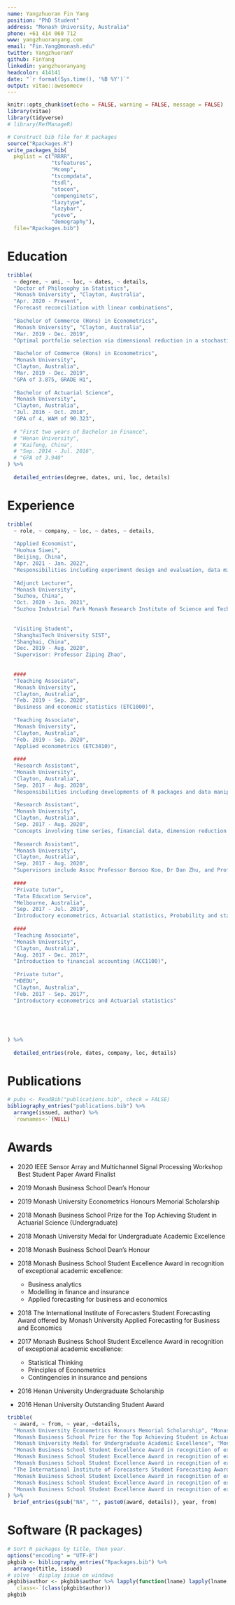 ```yaml
---
name: Yangzhuoran Fin Yang
position: "PhD Student"
address: "Monash University, Australia"
phone: +61 414 060 712
www: yangzhuoranyang.com
email: "Fin.Yang@monash.edu"
twitter: YangzhuoranY
github: FinYang
linkedin: yangzhuoranyang
headcolor: 414141
date: "`r format(Sys.time(), '%B %Y')`"
output: vitae::awesomecv
---
```


```r
knitr::opts_chunk$set(echo = FALSE, warning = FALSE, message = FALSE)
library(vitae)
library(tidyverse)
# library(RefManageR)
```

```r
# Construct bib file for R packages
source("Rpackages.R")
write_packages_bib(
  pkglist = c("RRRR", 
              "tsfeatures",
              "Mcomp",
              "tscompdata", 
              "tsdl", 
              "stocon",
              "compenginets", 
              "lazytype", 
              "lazybar",
              "ycevo", 
              "demography"),
  file="Rpackages.bib")
```

# Education

```r
tribble(
  ~ degree, ~ uni, ~ loc, ~ dates, ~ details,
  "Doctor of Philosophy in Statistics", 
  "Monash University", "Clayton, Australia", 
  "Apr. 2020 - Present", 
  "Forecast reconciliation with linear combinations",
  
  "Bachelor of Commerce (Hons) in Econometrics", 
  "Monash University", "Clayton, Australia", 
  "Mar. 2019 - Dec. 2019", 
  "Optimal portfolio selection via dimensional reduction in a stochastic optimal control setting",
  
  "Bachelor of Commerce (Hons) in Econometrics", 
  "Monash University", 
  "Clayton, Australia", 
  "Mar. 2019 - Dec. 2019", 
  "GPA of 3.875, GRADE H1",
  
  "Bachelor of Actuarial Science", 
  "Monash University", 
  "Clayton, Australia", 
  "Jul. 2016 - Oct. 2018", 
  "GPA of 4, WAM of 90.323", 
  
  # "First two years of Bachelor in Finance",
  # "Henan University",
  # "Kaifeng, China",
  # "Sep. 2014 - Jul. 2016",
  # "GPA of 3.940"
) %>% 
  
  detailed_entries(degree, dates, uni, loc, details)

```

# Experience

```r

tribble(
  ~ role, ~ company, ~ loc, ~ dates, ~ details,
  
  "Applied Economist", 
  "Huohua Siwei", 
  "Beijing, China", 
  "Apr. 2021 - Jan. 2022",
  "Responsibilities including experiment design and evaluation, data mining and R programming",
  
  "Adjunct Lecturer", 
  "Monash University",
  "Suzhou, China", 
  "Oct. 2020 - Jun. 2021", 
  "Suzhou Industrial Park Monash Research Institute of Science and Techology",
  
  
  "Visiting Student",
  "ShanghaiTech University SIST",
  "Shanghai, China",
  "Dec. 2019 - Aug. 2020",
  "Supervisor: Professor Ziping Zhao",
  
  
  ####
  "Teaching Associate", 
  "Monash University", 
  "Clayton, Australia", 
  "Feb. 2019 - Sep. 2020", 
  "Business and economic statistics (ETC1000)",
  
  "Teaching Associate", 
  "Monash University", 
  "Clayton, Australia", 
  "Feb. 2019 - Sep. 2020", 
  "Applied econometrics (ETC3410)",
  
  ####
  "Research Assistant", 
  "Monash University", 
  "Clayton, Australia", 
  "Sep. 2017 - Aug. 2020", 
  "Responsibilities including developments of R packages and data manipulation",
  
  "Research Assistant", 
  "Monash University", 
  "Clayton, Australia", 
  "Sep. 2017 - Aug. 2020", 
  "Concepts involving time series, financial data, dimension reduction and stochastic optimization",
  
  "Research Assistant", 
  "Monash University", 
  "Clayton, Australia", 
  "Sep. 2017 - Aug. 2020", 
  "Supervisors include Assoc Professor Bonsoo Koo, Dr Dan Zhu, and Professor Rob Hyndman",
  
  ####
  "Private tutor", 
  "Tata Education Service", 
  "Melbourne, Australia", 
  "Sep. 2017 - Jul. 2019", 
  "Introductory econometrics, Actuarial statistics, Probability and statistical inference for economics and business, Applied econometrics and Financial econometrics",
  
  ####
  "Teaching Associate", 
  "Monash University", 
  "Clayton, Australia", 
  "Aug. 2017 - Dec. 2017", 
  "Introduction to financial accounting (ACC1100)",
  
  "Private tutor",
  "HDEDU",
  "Clayton, Australia",
  "Feb. 2017 - Sep. 2017",
  "Introductory econometrics and Actuarial statistics"
  
  
  
  
  
) %>% 
  
  detailed_entries(role, dates, company, loc, details)

```

# Publications

```r
# pubs <- ReadBib("publications.bib", check = FALSE)
bibliography_entries("publications.bib") %>%
  arrange(issued, author) %>% 
  `rownames<-`(NULL)
```


\pagebreak

# Awards

* 2020 IEEE Sensor Array and Multichannel Signal Processing Workshop Best Student Paper Award Finalist

* 2019 Monash Business School Dean's Honour

<!-- * 2019 Monash Business School Co-funded Graduate Research Scholarship -->

* 2019 Monash University Econometrics Honours Memorial Scholarship

* 2018 Monash Business School Prize for the Top Achieving Student in Actuarial Science (Undergraduate) 

* 2018 Monash University Medal for Undergraduate Academic Excellence

* 2018 Monash Business School Dean's Honour

* 2018 Monash Business School Student Excellence Award in recognition of exceptional academic excellence:  

  - Business analytics
  - Modelling in finance and insurance
  - Applied forecasting for business and economics

* 2018 The International Institute of Forecasters Student Forecasting Award 
offered by Monash University Applied Forecasting for Business and Economics 

* 2017 Monash Business School Student Excellence Award in recognition of exceptional academic excellence:  

  - Statistical Thinking
  - Principles of Econometrics
  - Contingencies in insurance and pensions

* 2016 Henan University Undergraduate Scholarship 

* 2016 Henan University Outstanding Student Award

```r

tribble(
  ~ award, ~ from, ~ year, ~details,
  "Monash University Econometrics Honours Memorial Scholarship", "Monash", "2019", NA,
  "Monash Business School Prize for the Top Achieving Student in Actuarial Science (Undergraduate)", "Monash", "2018", NA,
  "Monash University Medal for Undergraduate Academic Excellence", "Monash", "2018", NA,
  "Monash Business School Student Excellence Award in recognition of exceptional academic excellence in:", "Monash", "2018", "Business analytics", 
  "Monash Business School Student Excellence Award in recognition of exceptional academic excellence in:", "Monash", "2018", "Modelling in finance and insurance", 
  "Monash Business School Student Excellence Award in recognition of exceptional academic excellence in:", "Monash", "2018", "Applied forecasting for business and economics", 
  "The International Institute of Forecasters Student Forecasting Award o", "IIF", "2018", NA,
  "Monash Business School Student Excellence Award in recognition of exceptional academic excellence in:", "Monash", "2017", "Statistical Thinking", 
  "Monash Business School Student Excellence Award in recognition of exceptional academic excellence in:", "Monash", "2017", "Principles of Econometrics", 
  "Monash Business School Student Excellence Award in recognition of exceptional academic excellence in:", "Monash", "2017", "Contingencies in insurance and pensions"
) %>%
  brief_entries(gsub("NA", "", paste0(award, details)), year, from)

```


# Software (R packages)


```r
# Sort R packages by title, then year.
options("encoding" = "UTF-8")
pkgbib <- bibliography_entries("Rpackages.bib") %>%
  arrange(title, issued) 
# solve ' display issue on windows 
pkgbib$author <- pkgbib$author %>% lapply(function(lname) lapply(lname, function(lname2) lapply(lname2, function(x){gsub("â€™","'", x)} ))) %>% 
  `class<-`(class(pkgbib$author))
pkgbib
```


<!-- 

\pagebreak 

# Referees

```r
tribble(
~ name, ~ uni, ~ loc, ~ dates, ~ details,
"Professor Rob J Hyndman", 
"Monash University", "Professor", 
"Clayton, Australia", 
"Email: Rob.Hyndman@monash.edu",

"Dr Dan Zhu", 
"Monash University", "Senior Lecturer", 
"Clayton, Australia", 
"Email: Dan.Zhu@monash.edu",

"Assoc Professor Bonsoo Koo", 
"Monash University", "Associate Professor", 
"Clayton, Australia", 
"Email: Bonsoo.Koo@monash.edu",


) %>% 

detailed_entries(loc, dates, name, uni, details)
```

-->